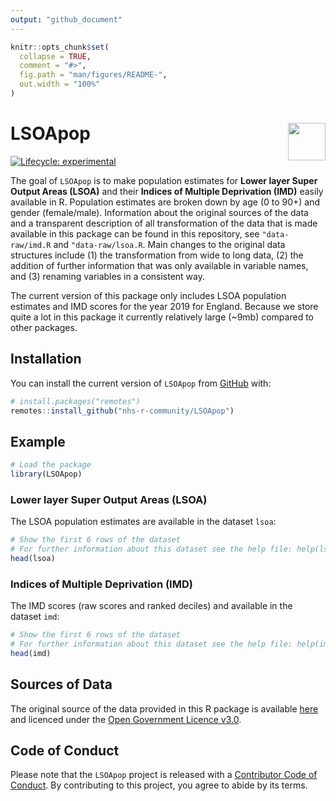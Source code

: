 ```yaml
---
output: "github_document"
---
```


<!-- README.md is generated from README.Rmd. Please edit that file -->

```r
knitr::opts_chunk$set(
  collapse = TRUE,
  comment = "#>",
  fig.path = "man/figures/README-",
  out.width = "100%"
)
```

# LSOApop <a href='https://nhsrcommunity.com/'><img src='man/figures/logo.png' align="right" height="60" /></a>

<!-- badges: start -->
[![Lifecycle: experimental](https://img.shields.io/badge/lifecycle-experimental-orange.svg)](https://lifecycle.r-lib.org/articles/stages.html#experimental)
<!-- badges: end -->

The goal of `LSOApop` is to make population estimates for **Lower layer Super Output Areas (LSOA)** and their **Indices of Multiple Deprivation (IMD)** easily available in R.
Population estimates are broken down by age (0 to 90+) and gender (female/male).
Information about the original sources of the data and a transparent description of all transformation of the data that is made available in this package can be found in this repository, see `"data-raw/imd.R` and `"data-raw/lsoa.R`.
Main changes to the original data structures include (1) the transformation from wide to long data, (2) the addition of further information that was only available in variable names, and (3) renaming variables in a consistent way.

The current version of this package only includes LSOA population estimates and IMD scores for the year 2019 for England.
Because we store quite a lot in this package it currently relatively large (~9mb) compared to other packages.

## Installation

You can install the current version of `LSOApop` from [GitHub](https://github.com/nhs-r-community/LSOApop) with:

``` r
# install.packages("remotes")
remotes::install_github("nhs-r-community/LSOApop")
```

## Example

```r
# Load the package
library(LSOApop)
```

### Lower layer Super Output Areas (LSOA)

The LSOA population estimates are available in the dataset `lsoa`:

```r
# Show the first 6 rows of the dataset
# For further information about this dataset see the help file: help(lsoa)
head(lsoa)
```
### Indices of Multiple Deprivation (IMD)

The IMD scores (raw scores and ranked deciles) and available in the dataset `imd`:

```r
# Show the first 6 rows of the dataset
# For further information about this dataset see the help file: help(imd)
head(imd)
```


## Sources of Data

The original source of the data provided in this R package is available [here](https://www.ons.gov.uk/peoplepopulationandcommunity/populationandmigration/populationestimates/datasets/lowersuperoutputareamidyearpopulationestimates) and licenced under the [Open Government Licence v3.0](http://www.nationalarchives.gov.uk/doc/open-government-licence/version/3/).


## Code of Conduct
  
Please note that the `LSOApop` project is released with a [Contributor Code of Conduct](https://contributor-covenant.org/version/2/0/CODE_OF_CONDUCT.html). 
By contributing to this project, you agree to abide by its terms.
